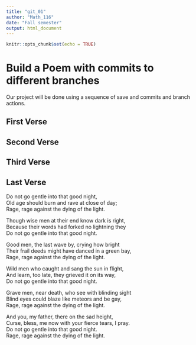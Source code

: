```yaml
---
title: "git_01"
author: "Math_116"
date: "Fall semester"
output: html_document
---
```


```r
knitr::opts_chunk$set(echo = TRUE)
```
# Build a Poem with commits to different branches
Our project will be done using a sequence of save and commits and branch actions.
<!-- Do not modify or change any text in "!--" bracketed areas such as this --- these are instructions to
you, if you change any of this the git program will notice it and compromise your git merging strategy !-->

## First Verse 
<!--Put the first five lines of a poem by Lewis Carrol in this section!-->

## Second Verse
<!--Put the first five lines of a poem by Robert Frost here!-->

## Third Verse
<!--Put the first two verses of The Walrus and the Carpenter here!-->

## Last Verse
<!--Put a short poem of your choice 8-20 lines,here!-->
Do not go gentle into that good night,  
Old age should burn and rave at close of day;  
Rage, rage against the dying of the light.  

Though wise men at their end know dark is right,  
Because their words had forked no lightning they  
Do not go gentle into that good night.  

Good men, the last wave by, crying how bright  
Their frail deeds might have danced in a green bay,  
Rage, rage against the dying of the light.  

Wild men who caught and sang the sun in flight,  
And learn, too late, they grieved it on its way,  
Do not go gentle into that good night.  

Grave men, near death, who see with blinding sight  
Blind eyes could blaze like meteors and be gay,  
Rage, rage against the dying of the light.  

And you, my father, there on the sad height,  
Curse, bless, me now with your fierce tears, I pray.  
Do not go gentle into that good night.  
Rage, rage against the dying of the light.  